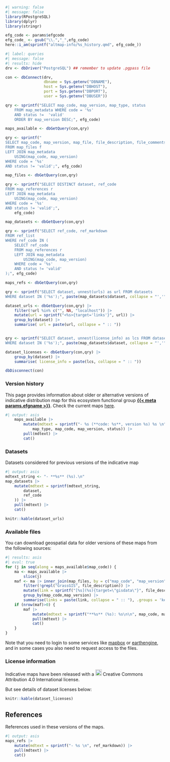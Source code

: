 ```r
#| warning: false
#| message: false
library(RPostgreSQL)
library(dplyr)
library(stringr)

efg_code <- params$efgcode
efg_code_ <- gsub("\\.","_",efg_code)
here::i_am(sprintf("altmap-info/%s_history.qmd", efg_code_))
```

```r
#| label: queries
#| message: false
#| results: hide
drv <- dbDriver("PostgreSQL") ## remember to update .pgpass file

con <- dbConnect(drv, 
                 dbname = Sys.getenv("DBNAME"),
                 host = Sys.getenv("DBHOST"),
                 port = Sys.getenv("DBPORT"),
                 user = Sys.getenv("DBUSER"))

qry <- sprintf("SELECT map_code, map_version, map_type, status
    FROM map_metadata WHERE code = '%s' 
    AND status !=  'valid'
    ORDER BY map_version DESC;", efg_code)

maps_available <- dbGetQuery(con,qry) 

qry <- sprintf("
SELECT map_code, map_version, map_file, file_description, file_comments, f.map_script 
FROM map_files f
LEFT JOIN map_metadata
    USING(map_code, map_version)
WHERE code = '%s'
AND status != 'valid';", efg_code)

map_files <- dbGetQuery(con,qry) 

qry <- sprintf("SELECT DISTINCT dataset, ref_code
FROM map_references r 
LEFT JOIN map_metadata
    USING(map_code, map_version)
WHERE code = '%s'  
AND status != 'valid';", 
    efg_code)

map_datasets <- dbGetQuery(con,qry) 

qry <- sprintf("SELECT ref_code, ref_markdown
FROM ref_list 
WHERE ref_code IN (
    SELECT ref_code 
    FROM map_references r 
    LEFT JOIN map_metadata
        USING(map_code, map_version)
    WHERE code = '%s' 
    AND status != 'valid'
);", efg_code)

maps_refs <- dbGetQuery(con,qry) 

qry <- sprintf("SELECT dataset, unnest(urls) as url FROM datasets
WHERE dataset IN ('%s');", paste(map_datasets$dataset, collapse = "','"))

dataset_urls <- dbGetQuery(con,qry) |>
    filter(!url %in% c("", NA, "localhost")) |>
    mutate(url = sprintf("<%s>{target='links'}", url)) |>
    group_by(dataset) |>
    summarise( url = paste(url, collapse = " :: "))


qry <- sprintf("SELECT dataset, unnest(license_info) as lcs FROM datasets
WHERE dataset IN ('%s');", paste(map_datasets$dataset, collapse = "','"))

dataset_licenses <- dbGetQuery(con,qry) |>
    group_by(dataset) |>
    summarise( license_info = paste(lcs, collapse = " :: "))

dbDisconnect(con)
```

### Version history

This page provides information about older or alternative versions of  indicative distribution map for this ecosystem functional group [**{{< meta params.efgname >}}**](/efg-info/`r efg_code_`.qmd).
Check the current maps [here](/map-info/`r efg_code_`_valid.qmd).

```r
#| output: asis
    maps_available |>
        mutate(mdtext = sprintf("- %s (**code: %s**, version %s) %s \n", 
            map_type, map_code, map_version, status)) |>
        pull(mdtext) |> 
        cat()
```

### Datasets

Datasets considered for previous versions of the indicative map

```r
#| output: asis
mdtext_string <- "- **%s** (%s).\n"
map_datasets |>
    mutate(mdtext = sprintf(mdtext_string,
        dataset,
        ref_code
    )) |>
    pull(mdtext) |>
    cat()

```

```r
knitr::kable(dataset_urls)
```

### Available files

You can download geospatial data for older versions of these maps from the following sources:

```r
#| results: asis
#| eval: true
for (j in seq(along = maps_available$map_code)) {
    ma <- maps_available |>
        slice(j)
    maf <- ma |> inner_join(map_files, by = c("map_code", "map_version")) |>
        filter(!grepl("GrassGIS", file_description)) |>
        mutate(link = sprintf("[%s](%s){target=\"gisdata\"}", file_description, map_file)) |>
        group_by(map_code,map_version) |>
        summarise(links = paste(link, collapse = " :: "), .groups = 'keep')
    if (nrow(maf)>0) {
        maf |>
            mutate(mdtext = sprintf("**%s** (%s): %s\n\n", map_code, map_version, links)) |>
            pull(mdtext) |>
            cat()
    }
}
```

Note that you need to login to some services like [mapbox](https://www.mapbox.com){target="links"} or [earthengine](https://earthengine.google.com){target="links"}, and in some cases you also need to request access to the files.

###  License information

Indicative maps have been released with a ![](https://zenodo.org/static/icons/licenses/cc-by-icon.svg){height=20} Creative Commons Attribution 4.0 International license. 

But see details of dataset licenses below:

```r
knitr::kable(dataset_licenses)
```

## References

References used in these versions of the maps.

```r
#| output: asis
maps_refs |>
    mutate(mdtext = sprintf("- %s \n", ref_markdown)) |>
    pull(mdtext) |> 
    cat()
```